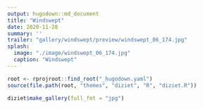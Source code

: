 ```yaml
---
output: hugodown::md_document
title: "Windswept"
date: 2020-11-28
summary: ''
trailer: "gallery/windswept/preview/windswept_06_174.jpg"
splash:
  image: "./image/windswept_06_174.jpg"
  caption: "Windswept"
---
```


```r
root <- rprojroot::find_root("_hugodown.yaml")
source(file.path(root, "themes", "diziet", "R", "diziet.R"))
```

<!--
> There's a lover in the story<br>
But the story's still the same<br>
There's a lullaby for suffering<br>
And a paradox to blame<br>
But it's written in the scriptures<br>
And it's not some idol claim<br>
You want it darker?<br>
We killed the flame<br>
(Leonard Cohen)
-->

```r
diziet$make_gallery(full_fmt = "jpg")
```

